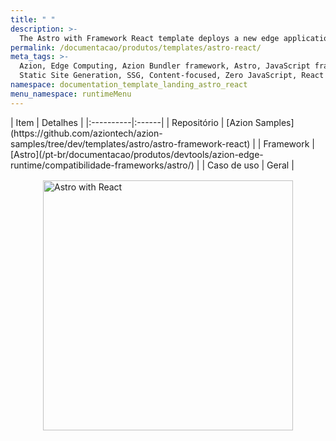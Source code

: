 ```yaml
---
title: " "
description: >-
  The Astro with Framework React template deploys a new edge application based on Astro working with React.
permalink: /documentacao/produtos/templates/astro-react/
meta_tags: >-
  Azion, Edge Computing, Azion Bundler framework, Astro, JavaScript frameworks,
  Static Site Generation, SSG, Content-focused, Zero JavaScript, React
namespace: documentation_template_landing_astro_react
menu_namespace: runtimeMenu
---
```



<div class="[&_.flex.flex-col]:!gap-4 [&_.flex.flex-col]:md:!gap-8 [&_.flex.flex-col]:2xl:!gap-16">
  <HeroHome
    title="Astro com Framework React"
    description="The Astro with Framework React template deploys a new edge application based on Astro working with React. Using this template, you can write your React components as .jsx or .tsx files in your project. "
    logos={[]}
    buttons={[
      { label: "Deploy template", link: "https://console.azion.com/create/astro/astro-with-framework-react", outlined: false, icon: "ai ai-azion", iconPos: "left" },
      { label: "Ver demo", link: "https://flrfded7id.map.azionedge.net/", severity: "secondary" }
    ]}
  />
</div>

<div style="display: flex; gap: 1rem; align-items: center; flex-direction: row; flex-wrap: wrap;">
  <div style="flex: 1; min-width: 300px;">
    | Item | Detalhes |
    |:----------|:------|
    | Repositório | [Azion Samples](https://github.com/aziontech/azion-samples/tree/dev/templates/astro/astro-framework-react) |
    | Framework | [Astro](/pt-br/documentacao/produtos/devtools/azion-edge-runtime/compatibilidade-frameworks/astro/) |
    | Caso de uso | Geral |
  </div>
  <div style="display: flex; justify-content: center; align-items: center; flex: 1; min-width: 300px;">
    <img src="/assets/docs/images/uploads/template-showcase/astro/astro-react.png" width="400" alt="Astro with React" style="max-width: 100%; height: auto;" />
  </div>
</div>
